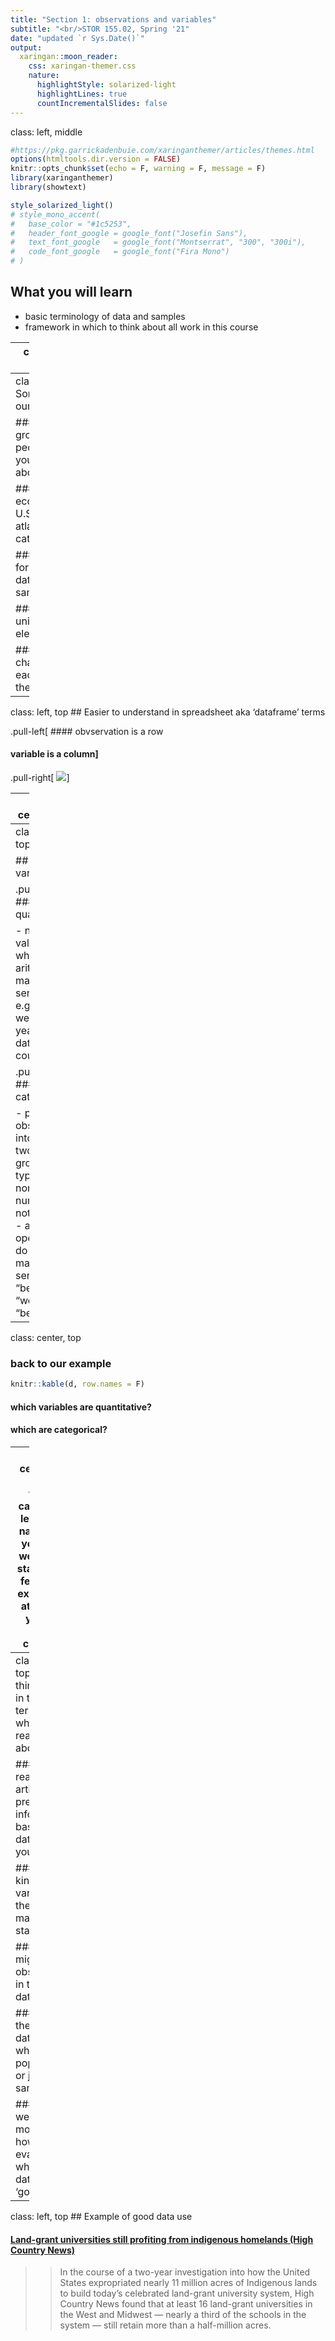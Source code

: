 ```yaml
---
title: "Section 1: observations and variables"
subtitle: "<br/>STOR 155.02, Spring '21"
date: "updated `r Sys.Date()`"
output:
  xaringan::moon_reader:
    css: xaringan-themer.css
    nature:
      highlightStyle: solarized-light
      highlightLines: true
      countIncrementalSlides: false
---
```

class: left, middle

```r
#https://pkg.garrickadenbuie.com/xaringanthemer/articles/themes.html
options(htmltools.dir.version = FALSE)
knitr::opts_chunk$set(echo = F, warning = F, message = F)
library(xaringanthemer)
library(showtext)

style_solarized_light()
# style_mono_accent(
#   base_color = "#1c5253",
#   header_font_google = google_font("Josefin Sans"),
#   text_font_google   = google_font("Montserrat", "300", "300i"),
#   code_font_google   = google_font("Fira Mono")
# )
```

## What you will learn

- basic terminology of data and samples
- framework in which to think about all work in this course

---
class: left, top
## Big picture

### Our perspective: using data to learn about some aspect of the world

### Often trying to answer a specific question

#### but I say 'learn' because definitive answers can be elusive


### But what *is* data? And *how* do we use it to learn?

---
class: left, top
## Some terms to get our bearings

### *population*: group of people/places/things you hope to learn about

#### national economies, elderly U.S. residents, north atlantic right whales, cat pictures online ...

### *sample*: subset for which you have data. sometimes sample = population!

### *observation*: unit of a single element in data

### *variable*: characteristic of each observation in the data

---
class: left, top
## Easier to understand in spreadsheet aka 'dataframe' terms

.pull-left[
#### obvservation is a row 

#### variable is a column]

.pull-right[
![](https://pandas.pydata.org/docs/_images/01_table_dataframe1.svg)
]


---
class: center, top

## Example: measurements for a sample of irises
```r
set.seed(1305)
d <- iris[sample.int(100, 8), ]
knitr::kable(d, row.names = F)
```


#### what is an example of a variable?

#### what is an observation in the data?

---
class: left, top

## Kinds of variables

.pull-left[
### quantitative:

- numerical values for which arithmetic makes sense
- e.g. heights, weights, years, dates, counts
]

.pull-right[
### categorical

- places observation into one of two or more groups
- typically non-numeric but not always
- arithmetic operations do not make sense: "best" + "worst" = "best"?
]

---
class: center, top

### back to our example
```r
knitr::kable(d, row.names = F)
```


#### which variables are quantitative?

#### which are categorical?

---
class: center, top
### A trickier case! Don't let column names fool you.
#### world bank statistics of female life expectancy at birth by year, for select countries
```r
d <- read.csv('https://raw.githubusercontent.com/brendanrbrown/stor155_sp21/main/data/wb_lifexpec.csv')
knitr::kable(head(d, 4), row.names = F)
```

### what is the
population?
sample?
observations?
variables?


---
class: left, top
## Try to think of data in these terms even when just reading about it

### When reading an article presenting information based on data, ask yourself

#### what kinds of variables do they need to make these statements?

#### what might be the observations in this dataset?

#### do they have data on the whole population or just a sample?

#### later we'll talk more about how to evaluate whether the data are 'good' or not

---
class: left, top
## Example of good data use

#### [Land-grant universities still profiting from indigenous homelands (High Country News)](https://www.hcn.org/articles/indigenous-affairs-the-land-grant-universities-still-profiting-off-indigenous-homelands)

>> In the course of a two-year investigation into how the United States expropriated nearly 11 million acres of Indigenous lands to build today’s celebrated land-grant university system, High Country News found that at least 16 land-grant universities in the West and Midwest — nearly a third of the schools in the system — still retain more than a half-million acres.